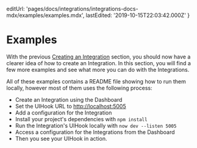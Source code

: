 
  editUrl:
    'pages/docs/integrations/integrations-docs-mdx/examples/examples.mdx',
  lastEdited: '2019-10-15T22:03:42.000Z'
}

# Examples

With the previous [Creating an Integration](#creating-an-integrations) section, you should now have a clearer idea of how to create an Integration. In this section, you will find a few more examples and see what more you can do with the <ProductNameSimple /> Integrations.

All of these examples contains a README file showing how to run them locally, however most of them uses the following process:

- Create an Integration using the <ProductNameSimple /> Dashboard
- Set the UIHook URL to <http://localhost:5005>
- Add a configuration for the Integration
- Install your project's dependencies with `npm install`
- Run the Integration's UIHook locally with `now dev --listen 5005`
- Access a configuration for the Integrations from the <ProductNameSimple /> Dashboard
- Then you see your UIHook in action.

<Counter />
<BasicForm />
<UsingMetadata />
<ConnectWithGithub />
<RecentDeployments />
<MoreExamples />
